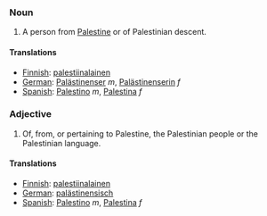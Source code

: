 ===Noun===
#A person from [[Palestine]] or of Palestinian descent.

====Translations====
*[[Finnish]]: [[palestiinalainen]]
*[[German]]: [[Palästinenser]] ''m'', [[Palästinenserin]] ''f''
*[[Spanish]]: [[Palestino]] ''m'', [[Palestina]] ''f''

===Adjective===
#Of, from, or pertaining to Palestine, the Palestinian people or the Palestinian language.

====Translations====
*[[Finnish]]: [[palestiinalainen]]
*[[German]]: [[palästinensisch]]
*[[Spanish]]: [[Palestino]] ''m'', [[Palestina]] ''f''